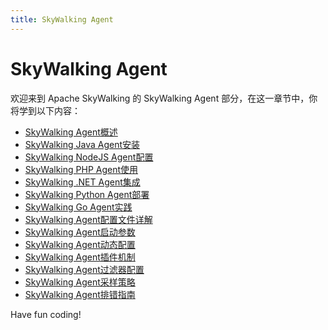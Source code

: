 ```yaml
---
title: SkyWalking Agent
---
```


# SkyWalking Agent

欢迎来到 Apache SkyWalking 的 SkyWalking Agent 部分，在这一章节中，你将学到以下内容：

- [SkyWalking Agent概述](./0-skywalking-agent-overview.mdx)
- [SkyWalking Java Agent安装](./1-skywalking-java-agent-installation.mdx)
- [SkyWalking NodeJS Agent配置](./2-skywalking-nodejs-agent-configuration.mdx)
- [SkyWalking PHP Agent使用](./3-use-of-skywalking-php-agent.mdx)
- [SkyWalking .NET Agent集成](./4-skywalking-net-agent-integration.mdx)
- [SkyWalking Python Agent部署](./5-skywalking-python-agent-deployment.mdx)
- [SkyWalking Go Agent实践](./6-skywalking-go-agent-practice.mdx)
- [SkyWalking Agent配置文件详解](./7-detailed-explanation-of-skywalking-agent-configuration-file.mdx)
- [SkyWalking Agent启动参数](./8-skywalking-agent-startup-parameters.mdx)
- [SkyWalking Agent动态配置](./9-skywalking-agent-dynamic-configuration.mdx)
- [SkyWalking Agent插件机制](./10-skywalking-agent-plugin-mechanism.mdx)
- [SkyWalking Agent过滤器配置](./11-skywalking-agent-filter-configuration.mdx)
- [SkyWalking Agent采样策略](./12-skywalking-agent-sampling-strategy.mdx)
- [SkyWalking Agent排错指南](./13-skywalking-agent-troubleshooting-guide.mdx)

Have fun coding!